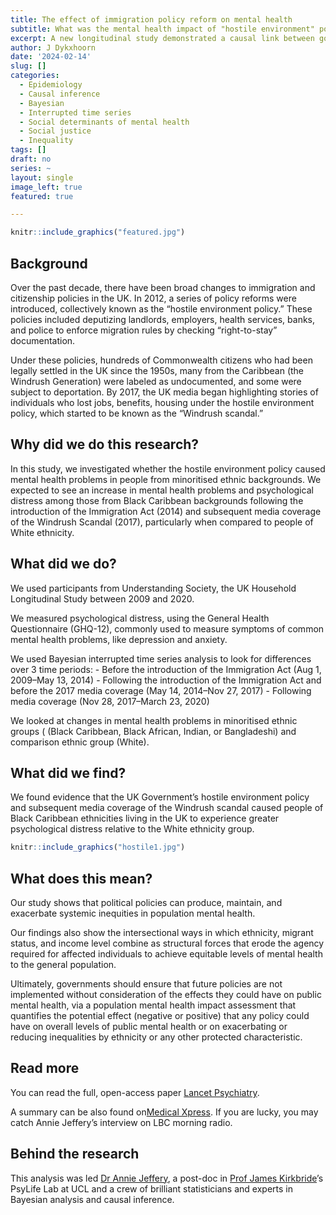 ```yaml
---
title: The effect of immigration policy reform on mental health
subtitle: What was the mental health impact of "hostile environment" policies effect mental health? 
excerpt: A new longitudinal study demonstrated a causal link between government migration policies and a subsequent decline in mental health. 
author: J Dykxhoorn
date: '2024-02-14'
slug: []
categories:
  - Epidemiology
  - Causal inference
  - Bayesian 
  - Interrupted time series
  - Social determinants of mental health
  - Social justice
  - Inequality
tags: []
draft: no
series: ~
layout: single
image_left: true
featured: true

---
```


```r
knitr::include_graphics("featured.jpg")
```

## Background
Over the past decade, there have been broad changes to immigration and citizenship policies in the UK. In 2012, a series of policy reforms were introduced, collectively known as the "hostile environment policy." These policies included deputizing landlords, employers, health services, banks, and police to enforce migration rules by checking "right-to-stay" documentation. 

Under these policies, hundreds of Commonwealth citizens who had been legally settled in the UK since the 1950s, many from the Caribbean (the Windrush Generation)  were labeled as undocumented, and some were subject to deportation. By 2017, the UK media began highlighting stories of individuals who lost jobs, benefits, housing under the hostile environment policy, which started to be known as the "Windrush scandal."

## Why did we do this research?
In this study, we investigated whether the hostile environment policy caused mental health problems in people from minoritised ethnic backgrounds. We expected to see an increase in mental health problems and psychological distress among those from Black Caribbean backgrounds following the introduction of the Immigration Act (2014) and subsequent media coverage of the Windrush Scandal (2017), particularly when compared to people of White ethnicity. 

## What did we do? 
We used participants from Understanding Society, the UK Household Longitudinal Study between 2009 and 2020. 

We measured psychological distress, using the General Health Questionnaire (GHQ-12), commonly used to measure symptoms of common mental health problems, like depression and anxiety. 

We used Bayesian interrupted time series analysis to look for differences over 3 time periods: 
- Before the introduction of the Immigration Act (Aug 1, 2009–May 13, 2014)
- Following the introduction of the Immigration Act and before the 2017 media coverage (May 14, 2014–Nov 27, 2017)
- Following media coverage (Nov 28, 2017–March 23, 2020)

We looked at changes in mental health problems in minoritised ethnic groups (
(Black Caribbean, Black African, Indian, or Bangladeshi) and comparison ethnic group (White).

## What did we find?
We found evidence that the UK Government's hostile environment policy and subsequent media coverage of the Windrush scandal caused people of Black Caribbean ethnicities living in the UK to experience greater psychological distress relative to the White ethnicity group.

```r
knitr::include_graphics("hostile1.jpg")
```

## What does this mean? 
Our study shows that political policies can produce, maintain, and exacerbate systemic inequities in population mental health. 

Our findings also show the intersectional ways in which ethnicity, migrant status, and income level combine as structural forces that erode the agency required for affected individuals to achieve equitable levels of mental health to the general population. 

Ultimately, governments should ensure that future policies are not implemented without consideration of the effects they could have on public mental health, via a population mental health impact assessment that quantifies the potential effect (negative or positive) that any policy could have on overall levels of public mental health or on exacerbating or reducing inequalities by ethnicity or any other protected characteristic.

## Read more
You can read the full, open-access paper [Lancet Psychiatry ](https://www.thelancet.com/journals/lanpsy/article/PIIS2215-0366(23)00412-1/fulltext). 

A summary can be also found on[Medical Xpress](https://medicalxpress.com/news/2024-02-hostile-environment-policies-linked-prolonged.html). If you are lucky, you may catch Annie Jeffery's interview on LBC morning radio.  

## Behind the research
This analysis was led [Dr Annie Jeffery](https://profiles.ucl.ac.uk/74470-annie-jeffery), a post-doc in [Prof James Kirkbride](https://profiles.ucl.ac.uk/43555)'s PsyLife Lab at UCL and a crew of brilliant statisticians and experts in Bayesian analysis and causal inference. 
